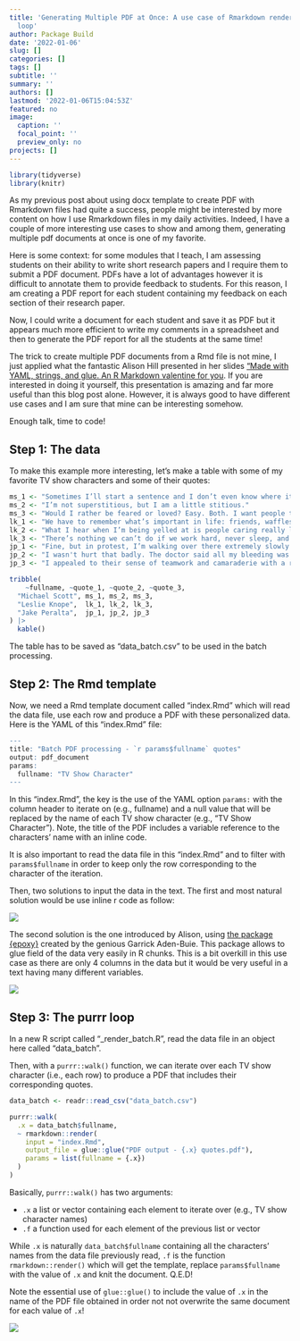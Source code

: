 ```yaml
---
title: 'Generating Multiple PDF at Once: A use case of Rmarkdown render in a purrr
  loop'
author: Package Build
date: '2022-01-06'
slug: []
categories: []
tags: []
subtitle: ''
summary: ''
authors: []
lastmod: '2022-01-06T15:04:53Z'
featured: no
image:
  caption: ''
  focal_point: ''
  preview_only: no
projects: []
---
```


```r
library(tidyverse)
library(knitr)
```

As my previous post about using docx template to create PDF with Rmarkdown files had quite a success, people might be interested by more content on how I use Rmarkdown files in my daily activities. Indeed, I have a couple of more interesting use cases to show and among them, generating multiple pdf documents at once is one of my favorite.

Here is some context: for some modules that I teach, I am assessing students on their ability to write short research papers and I require them to submit a PDF document. PDFs have a lot of advantages however it is difficult to annotate them to provide feedback to students. For this reason, I am creating a PDF report for each student containing my feedback on each section of their research paper.

Now, I could write a document for each student and save it as PDF but it appears much more efficient to write my comments in a spreadsheet and then to generate the PDF report for all the students at the same time!

The trick to create multiple PDF documents from a Rmd file is not mine, I just applied what the fantastic Alison Hill presented in her slides ["Made with YAML, strings, and glue. An R Markdown valentine for you](https://alison.netlify.app/rmd-valentine). If you are interested in doing it yourself, this presentation is amazing and far more useful than this blog post alone. However, it is always good to have different use cases and I am sure that mine can be interesting somehow.

Enough talk, time to code!

## Step 1: The data

To make this example more interesting, let's make a table with some of my favorite TV show characters and some of their quotes:

```r
ms_1 <- "Sometimes I’ll start a sentence and I don’t even know where it’s going. I just hope I find it along the way."
ms_2 <- "I’m not superstitious, but I am a little stitious."
ms_3 <- "Would I rather be feared or loved? Easy. Both. I want people to be afraid of how much they love me."
lk_1 <- "We have to remember what’s important in life: friends, waffles, and work. Or waffles, friends, work. But work has to come third."
lk_2 <- "What I hear when I’m being yelled at is people caring really loudly at me."
lk_3 <- "There’s nothing we can’t do if we work hard, never sleep, and shirk from all other responsibilities in our lives."
jp_1 <- "Fine, but in protest, I’m walking over there extremely slowly!"
jp_2 <- "I wasn't hurt that badly. The doctor said all my bleeding was internal. That's where the blood's supposed to be."
jp_3 <- "I appealed to their sense of teamwork and camaraderie with a rousing speech that would put Shakespeare to shame."

tribble(
    ~fullname, ~quote_1, ~quote_2, ~quote_3,
  "Michael Scott", ms_1, ms_2, ms_3,
  "Leslie Knope",  lk_1, lk_2, lk_3,
  "Jake Peralta",  jp_1, jp_2, jp_3
) |> 
  kable()
```

The table has to be saved as "data_batch.csv" to be used in the batch processing.

## Step 2: The Rmd template

Now, we need a Rmd template document called "index.Rmd" which will read the data file, use each row and produce a PDF with these personalized data. Here is the YAML of this "index.Rmd" file:

```r
---
title: "Batch PDF processing - `r params$fullname` quotes"
output: pdf_document
params:
  fullname: "TV Show Character"
---
```

In this "index.Rmd", the key is the use of the YAML option `params:` with the column header to iterate on (e.g., fullname) and a null value that will be replaced by the name of each TV show character (e.g., "TV Show Character"). Note, the title of the PDF includes a variable reference to the characters' name with an inline code.

It is also important to read the data file in this "index.Rmd" and to filter with `params$fullname` in order to keep only the row corresponding to the character of the iteration. 

Then, two solutions to input the data in the text. The first and most natural solution would be use inline r code as follow:

![](images/index_simple.png)

The second solution is the one introduced by Alison, using [the package {epoxy}](https://github.com/gadenbuie/epoxy) created by the genious Garrick Aden-Buie. This package allows to glue field of the data very easily in R chunks. This is a bit overkill in this use case as there are only 4 columns in the data but it would be very useful in a text having many different variables.

![](images/index_epoxy.png)

## Step 3: The purrr loop

In a new R script called "_render_batch.R", read the data file in an object here called "data_batch". 

Then, with a `purrr::walk()` function, we can iterate over each TV show character (i.e., each row) to produce a PDF that includes their corresponding quotes.

```r
data_batch <- readr::read_csv("data_batch.csv")

purrr::walk(
  .x = data_batch$fullname,
  ~ rmarkdown::render(
    input = "index.Rmd",
    output_file = glue::glue("PDF output - {.x} quotes.pdf"),
    params = list(fullname = {.x})
  )
)
```

Basically, `purrr::walk()` has two arguments:

- `.x` a list or vector containing each element to iterate over (e.g., TV show character names)
- `.f` a function used for each element of the previous list or vector

While `.x` is naturally `data_batch$fullname` containing all the characters' names from the data file previously read, `.f` is the function `rmarkdown::render()` which will get the template, replace `params$fullname` with the value of `.x` and knit the document. Q.E.D!

Note the essential use of `glue::glue()` to include the value of `.x` in the name of the PDF file obtained in order not not overwrite the same document for each value of `.x`!

![](images/project_folder.png)
